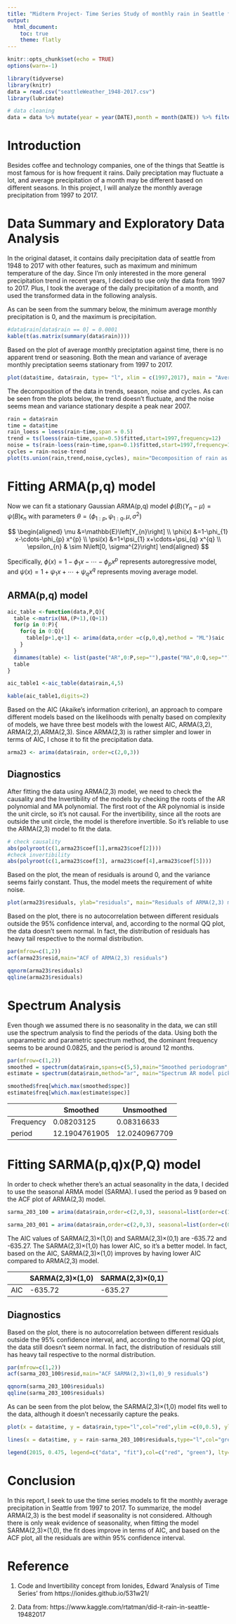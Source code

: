 ```yaml
---
title: "Midterm Project- Time Series Study of monthly rain in Seattle from 1997 to 2017"
output:
  html_document:
    toc: true
    theme: flatly
---
```



```r
knitr::opts_chunk$set(echo = TRUE)
options(warn=-1)
```


```r
library(tidyverse)
library(knitr)
data = read.csv("seattleWeather_1948-2017.csv")
library(lubridate)
```


```r
# data cleaning
data = data %>% mutate(year = year(DATE),month = month(DATE)) %>% filter(year %in% c(1997:2017)) %>% group_by(year,month) %>% summarize(rain = mean(PRCP,na.rm =TRUE)) %>% mutate(time=year+month/12)
```

# Introduction

Besides coffee and technology companies, one of the things that Seattle is most famous for is how frequent it rains. Daily preciptation may fluctuate a lot, and average precipitation of a month may be different based on different seasons. In this project, I will analyze the monthly average precipitation from 1997 to 2017.  

# Data Summary and Exploratory Data Analysis

In the original dataset, it contains daily precipitation data of seattle from 1948 to 2017 with other features, such as maximum and minimum temperature of the day. Since I'm only interested in the more general precipitation trend in recent years, I decided to use only the data from 1997 to 2017. Plus, I took the average of the daily precipitation of a month, and used the transformed data in the following analysis.  

As can be seen from the summary below, the minimum average monthly precipitation is 0, and the maximum is precipitation.
```r
#data$rain[data$rain == 0] = 0.0001
kable(t(as.matrix(summary(data$rain))))
```
  
Based on the plot of average monthly preciptation against time, there is no apparent trend or seasoning. Both the mean and variance of average monthly preciptation seems stationary from 1997 to 2017.
```r
plot(data$time, data$rain, type= "l", xlim = c(1997,2017), main = "Average monthly rain from 1997 to 2017", ylab = "rainfall (inch)", xlab="")
```
  
The decomposition of the data in trends, season, noise and cycles. As can be seen from the plots below, the trend doesn't fluctuate, and the noise seems mean and variance stationary despite a peak near 2007.
```r
rain = data$rain
time = data$time
rain_loess = loess(rain~time,span = 0.5)
trend = ts(loess(rain~time,span=0.5)$fitted,start=1997,frequency=12)
noise = ts(rain-loess(rain~time,span=0.1)$fitted,start=1997,frequency=12)
cycles = rain-noise-trend
plot(ts.union(rain,trend,noise,cycles), main="Decomposition of rain as trend + noise + cycles")
```

# Fitting ARMA(p,q) model

Now we can fit a stationary Gaussian ARMA(p,q) model $\phi(B)\left(Y_{n}-\mu\right)=\psi(B) \epsilon_{n}$ with parameters $\theta=\left(\phi_{1: p}, \psi_{1: q}, \mu, \sigma^{2}\right)$

$$
\begin{aligned}
\mu &=\mathbb{E}\left[Y_{n}\right] \\
\phi(x) &=1-\phi_{1} x-\cdots-\phi_{p} x^{p} \\ 
\psi(x) &=1+\psi_{1} x+\cdots+\psi_{q} x^{q} \\
\epsilon_{n} & \sim N\left[0, \sigma^{2}\right]
\end{aligned}
$$

Specifically, $\phi(x)=1-\phi_{1} x-\cdots-\phi_{p} x^{p}$ represents autoregressive model, and $\psi(x)=1+\psi_{1} x+\cdots+\psi_{q} x^{q}$ represents moving average model. 

## ARMA(p,q) model
```r
aic_table <-function(data,P,Q){
  table <-matrix(NA,(P+1),(Q+1))
  for(p in 0:P){
    for(q in 0:Q){
      table[p+1,q+1] <- arima(data,order =c(p,0,q),method = "ML")$aic
    }
  }
  dimnames(table) <- list(paste("AR",0:P,sep=""),paste("MA",0:Q,sep=""))
  table
}

aic_table1 <-aic_table(data$rain,4,5)

kable(aic_table1,digits=2)
```
  
Based on the AIC (Akaike’s information criterion), an approach to compare different models based on the likelihoods with penalty based on complexity of models, we have three best models with the lowest AIC, ARMA(3,2), ARMA(2,2),ARMA(2,3). Since ARMA(2,3) is rather simpler and lower in terms of AIC, I chose it to fit the precipitation data.

```r
arma23 <- arima(data$rain, order=c(2,0,3))
```

## Diagnostics
  
After fitting the data using ARMA(2,3) model, we need to check the causality and the Invertibility of the models by checking the roots of the AR polynomial and MA polynomial. The first root of the AR polynomial is inside the unit circle, so it's not causal. For the invertibility, since all the roots are outside the unit circle, the model is therefore invertible. So it's reliable to use the ARMA(2,3) model to fit the data.
```r
# check causality
abs(polyroot(c(1,arma23$coef[1],arma23$coef[2])))
#check invertibility
abs(polyroot(c(1,arma23$coef[3], arma23$coef[4],arma23$coef[5])))
```
  
Based on the plot, the mean of residuals is around 0, and the variance seems fairly constant. Thus, the model meets the requirement of white noise.  

```r
plot(arma23$residuals, ylab="residuals", main="Residuals of ARMA(2,3) model")
```
  
Based on the plot, there is no autocorrelation between different residuals outside the 95% confidence interval, and, according to the normal QQ plot, the data doesn't seem normal. In fact, the distribution of residuals has heavy tail respective to the normal distribution.
```r
par(mfrow=c(1,2))
acf(arma23$resid,main="ACF of ARMA(2,3) residuals")

qqnorm(arma23$residuals)
qqline(arma23$residuals)
```

# Spectrum Analysis

Even though we assumed there is no seasonality in the data, we can still use the spectrum analysis to find the periods of the data. Using both the unparametric and parametric spectrum method, the dominant frequency seems to be around 0.0825, and the period is around 12 months.  
```r
par(mfrow=c(1,2))
smoothed = spectrum(data$rain,spans=c(5,5),main="Smoothed periodogram",xlab="frequency")
estimate = spectrum(data$rain,method="ar", main="Spectrum AR model picked based on AIC")
```

```r
smoothed$freq[which.max(smoothed$spec)]
estimate$freq[which.max(estimate$spec)]
```

|           | Smoothed      | Unsmoothed    |
|-----------|---------------|---------------|
| Frequency | 0.08203125    | 0.08316633    |
| period    | 12.1904761905 | 12.0240967709 |


# Fitting SARMA(p,q)x(P,Q) model
  
In order to check whether there's an actual seasonality in the data, I decided to use the seasonal ARMA model (SARMA). I used the period as 9 based on the ACF plot of ARMA(2,3) model.

```r
sarma_203_100 = arima(data$rain,order=c(2,0,3), seasonal=list(order=c(1,0,0),period=9))

sarma_203_001 = arima(data$rain,order=c(2,0,3), seasonal=list(order=c(0,0,1),period=9))
```

  
The AIC values of SARMA(2,3)×(1,0) and SARMA(2,3)×(0,1) are -635.72 and -635.27. The SARMA(2,3)×(1,0) has lower AIC, so it's a better model. In fact, based on the AIC, SARMA(2,3)×(1,0) improves by having lower AIC compared to ARMA(2,3) model.  

|     | SARMA(2,3)×(1,0) | SARMA(2,3)×(0,1) |
|-----|------------------|------------------|
| AIC | -635.72          | -635.27          |


## Diagnostics
  
Based on the plot, there is no autocorrelation between different residuals outside the 95% confidence interval, and, according to the normal QQ plot, the data still doesn't seem normal. In fact, the distribution of residuals still has heavy tail respective to the normal distribution. 
  
```r
par(mfrow=c(1,2))
acf(sarma_203_100$resid,main="ACF SARMA(2,3)×(1,0)_9 residuals")

qqnorm(sarma_203_100$residuals)
qqline(sarma_203_100$residuals)
```

As can be seen from the plot below, the SARMA(2,3)×(1,0) model fits well to the data, although it doesn't necessarily capture the peaks.

```r
plot(x = data$time, y = data$rain,type="l",col="red",ylim =c(0,0.5), ylab = "Rainfall (inch)",xlab = 'Time', main = 'Fitted values using SARMA(2,3)×(1,0)_9 v.s. data')

lines(x = data$time, y = rain-sarma_203_100$residuals,type="l",col="green",ylim =c(0,0.5), ylab = "Rainfall (mm)",xlab = 'time', main = 'Fitted values v.s. data')

legend(2015, 0.475, legend=c("data", "fit"),col=c("red", "green"), lty=c(1,1), cex=0.8)
```

# Conclusion
  
In this report, I seek to use the time series models to fit the monthly average precipitation in Seattle from 1997 to 2017. To summarize, the model ARMA(2,3) is the best model if seasonality is not considered. Although there is only weak evidence of seasonality, when fitting the model SARMA(2,3)×(1,0), the fit does improve in terms of AIC, and based on the ACF plot, all the residuals are within 95% confidence interval.


# Reference

1. Code and Invertibility concept from Ionides, Edward ‘Analysis of Time Series’ from https://ionides.github.io/531w21/ 

2. Data from: https://www.kaggle.com/rtatman/did-it-rain-in-seattle-19482017










